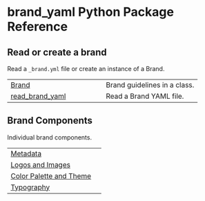 # brand_yaml Python Package Reference {.doc .doc-index}

## Read or create a brand

Read a `_brand.yml` file or create an instance of a Brand.

| | |
| --- | --- |
| [Brand](#brand_yaml.Brand) | Brand guidelines in a class. |
| [read_brand_yaml](#brand_yaml.read_brand_yaml) | Read a Brand YAML file. |

## Brand Components

Individual brand components.

| | |
| --- | --- |
| [Metadata](meta.qmd) |  |
| [Logos and Images](logo.qmd) |  |
| [Color Palette and Theme](color.qmd) |  |
| [Typography](typography.qmd) |  |